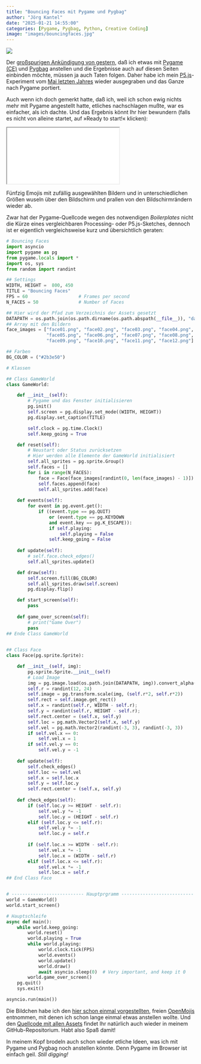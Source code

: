 ```yaml
---
title: "Bouncing Faces mit Pygame und Pygbag"
author: "Jörg Kantel"
date: "2025-01-21 14:55:00"
categories: [Pygame, Pygbag, Python, Creative Coding]
image: "images/bouncingfaces.jpg"
---
```


[![](images/bouncingfaces-b.jpg)](https://www.flickr.com/photos/schockwellenreiter/54279409693/)

Der [großspurigen Ankündigung von gestern](https://kantel.github.io/posts/2025012001_pygbag_revisited/), daß ich etwas mit [Pygame (CE)](http://cognitiones.kantel-chaos-team.de/multimedia/spieleprogrammierung/pygame.html) und [Pygbag](http://cognitiones.kantel-chaos-team.de/multimedia/spieleprogrammierung/pygbag.html) anstellen und die Ergebnisse auch auf diesen Seiten einbinden möchte, müssen ja auch Taten folgen. Daher habe ich mein [P5.js](http://cognitiones.kantel-chaos-team.de/programmierung/creativecoding/processing/p5js.html)-Experiment vom [Mai letzten Jahres](https://kantel.github.io/posts/2024051901_bouncing_faces/) wieder ausgegraben und das Ganze nach Pygame portiert.

Auch wenn ich doch gemerkt hatte, daß ich, weil ich schon ewig nichts mehr mit Pygame angestellt hatte, etliches nachschlagen mußte, war es einfacher, als ich dachte. Und das Ergebnis könnt Ihr hier bewundern (falls es nicht von alleine startet, auf »Ready to start!« klicken):

<iframe src="pygbag/web/index.html" class="if16_9" name="Bouncing Faces"></iframe>

Fünfzig Emojis mit zufällig ausgewählten Bildern und in unterschiedlichen Größen wuseln über den Bildschirm und prallen von den Bildschirmrändern wieder ab.

Zwar hat der Pygame-Quellcode wegen des notwendigen *Boilerplates* nicht die Kürze eines vergleichbaren Processing- oder P5.js-Sketches, dennoch ist er eigentlich vergleichsweise kurz und übersichtlich geraten:

~~~python
# Bouncing Faces
import asyncio
import pygame as pg
from pygame.locals import *
import os, sys
from random import randint

## Settings
WIDTH, HEIGHT =  800, 450
TITLE = "Bouncing Faces"
FPS = 60                   # Frames per second
N_FACES = 50               # Number of Faces

## Hier wird der Pfad zum Verzeichnis der Assets gesetzt
DATAPATH = os.path.join(os.path.dirname(os.path.abspath(__file__)), "data")
## Array mit den Bildern
face_images = ["face01.png", "face02.png", "face03.png", "face04.png",
               "face05.png", "face06.png", "face07.png", "face08.png",
               "face09.png", "face10.png", "face11.png", "face12.png"]

## Farben
BG_COLOR = ("#2b3e50")

# Klassen

## Class GameWorld
class GameWorld:

    def __init__(self):
        # Pygame und das Fenster initialisieren
        pg.init()
        self.screen = pg.display.set_mode((WIDTH, HEIGHT))
        pg.display.set_caption(TITLE)

        self.clock = pg.time.Clock()
        self.keep_going = True

    def reset(self):
        # Neustart oder Status zurücksetzen
        # Hier werden alle Elemente der GameWorld initialisiert
        self.all_sprites = pg.sprite.Group()
        self.faces = []
        for i in range(N_FACES):
            face = Face(face_images[randint(0, len(face_images) - 1)])
            self.faces.append(face)
            self.all_sprites.add(face)
    
    def events(self):
        for event in pg.event.get():
            if ((event.type == pg.QUIT)
                or (event.type == pg.KEYDOWN
                and event.key == pg.K_ESCAPE)):
                if self.playing:
                    self.playing = False
                self.keep_going = False
 
    def update(self):
        # self.face.check_edges()
        self.all_sprites.update()

    def draw(self):
        self.screen.fill(BG_COLOR)
        self.all_sprites.draw(self.screen)
        pg.display.flip()

    def start_screen(self):
        pass
    
    def game_over_screen(self):
        # print("Game Over")
        pass    
## Ende Class GameWorld
    

## Class Face
class Face(pg.sprite.Sprite):

    def __init__(self, img):
        pg.sprite.Sprite.__init__(self)
        # Load Image
        img = pg.image.load(os.path.join(DATAPATH, img)).convert_alpha()
        self.r = randint(12, 24)
        self.image = pg.transform.scale(img, (self.r*2, self.r*2))
        self.rect = self.image.get_rect()
        self.x = randint(self.r, WIDTH - self.r);
        self.y = randint(self.r, HEIGHT - self.r);
        self.rect.center = (self.x, self.y)
        self.loc = pg.math.Vector2(self.x, self.y)
        self.vel = pg.math.Vector2(randint(-3, 3), randint(-3, 3))
        if self.vel.x == 0:
            self.vel.x = 1
        if self.vel.y == 0:
            self.vel.y = -1
    
    def update(self):
        self.check_edges()
        self.loc += self.vel
        self.x = self.loc.x
        self.y = self.loc.y
        self.rect.center = (self.x, self.y)
        
    def check_edges(self):
        if (self.loc.y >= HEIGHT - self.r):
            self.vel.y *= -1
            self.loc.y = (HEIGHT - self.r)
        elif (self.loc.y <= self.r):
            self.vel.y *= -1
            self.loc.y = self.r
            
        if (self.loc.x >= WIDTH - self.r):
            self.vel.x *= -1
            self.loc.x = (WIDTH - self.r)
        elif (self.loc.x <= self.r):
            self.vel.x *= -1
            self.loc.x = self.r
## End Class Face


# --------------------------- Hauptprgramm --------------------------- #
world = GameWorld()
world.start_screen()

# Hauptschleife
async def main():
    while world.keep_going:
        world.reset()
        world.playing = True
        while world.playing:
            world.clock.tick(FPS)
            world.events()
            world.update()
            world.draw()
            await asyncio.sleep(0)  # Very important, and keep it 0
        world.game_over_screen()
    pg.quit()
    sys.exit()

asyncio.run(main())
~~~

Die Bildchen habe ich den [hier schon einmal vorgestellten](https://kantel.github.io/posts/2024042902_openmoji/), freien [OpenMojis](https://kantel.github.io/posts/2024042902_openmoji/) entnommen, mit denen ich schon lange einmal etwas anstellen wollte. Und den [Quellcode mit allen Assets](https://github.com/kantel/pygameprojects/tree/master/bouncingfaces) findet Ihr natürlich auch wieder in meinem GitHub-Repositorium. Habt also Spaß damit!

In meinem Kopf brodeln auch schon wieder etliche Ideen, was ich mit Pygame und Pygbag noch anstellen könnte. Denn Pygame im Browser ist einfach geil. *Still digging!*
